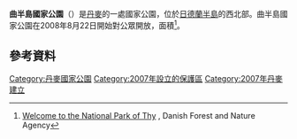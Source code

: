 {{Infobox protected area
| name = 曲半島國家公園
| alt_name = Nationalpark Thy
| iucn_category = II
| photo = Nørre Vorupør Coast 2012-11-18.jpg
| photo_alt = 
| photo_caption = 
| photo_width = 
| map = Denmark
| map_alt = 
| map_caption = 
| map_width = 
| relief = yes
| location = 
| nearest_city = 
| lat_d = 56.947
| long_d = 8.422
| coords_ref = 
| region = DK
| area = {{Convert|244|km2|abbr=on}}
| established = 2007年
| visitation_num = 
| visitation_year = 
| governing_body = 丹麥環境部
| url = http://www.danmarksnationalparker.dk/English/Thy/ Thy National Park
| child = 
| embedded = 
}}
'''曲半島國家公園'''（{{lang-da|Nationalpark Thy}}）是[[丹麥|丹麥]]的一處國家公園，位於[[日德蘭半島|日德蘭半島]]的西北部。曲半島國家公園在2008年8月22日開始對公眾開放，面積{{Convert|5|–|12|km|abbr=on}}<ref name=welcome>[http://www.danmarksnationalparker.dk/English/Thy/ Welcome to the National Park of Thy] {{Wayback|url=http://www.danmarksnationalparker.dk/English/Thy/ |date=20160303213353 }}, Danish Forest and Nature Agency</ref>。

== 參考資料 ==
{{reflist}}
{{commons category|Nationalpark Thy}}

[[Category:丹麥國家公園|Category:丹麥國家公園]]
[[Category:2007年設立的保護區|Category:2007年設立的保護區]]
[[Category:2007年丹麥建立|Category:2007年丹麥建立]]

{{丹麦小作品}}